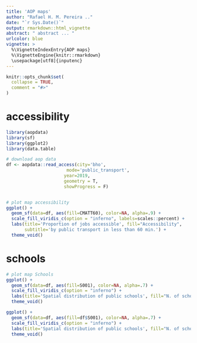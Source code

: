 ```yaml
---
title: 'AOP maps'
author: "Rafael H. M. Pereira .."
date: "`r Sys.Date()`"
output: rmarkdown::html_vignette
abstract: " abstract ... "
urlcolor: blue
vignette: >
  %\VignetteIndexEntry{AOP maps} 
  %\VignetteEngine{knitr::rmarkdown} 
  \usepackage[utf8]{inputenc}
---
```


```r
knitr::opts_chunk$set(
  collapse = TRUE,
  comment = "#>"
)

```



# accessibility

```r

library(aopdata)
library(sf)
library(ggplot2)
library(data.table)

# download aop data
df <- aopdata::read_access(city='bho',
                       mode='public_transport',
                      year=2019,
                      geometry = T,
                      showProgress = F)


# plot map accessibility
ggplot() +
  geom_sf(data=df, aes(fill=CMATT60), color=NA, alpha=.9) +
  scale_fill_viridis_c(option = "inferno", labels=scales::percent) +
  labs(title='Proportion of jobs accessible', fill="Accessibility",
       subtitle='by public transport in less than 60 min.') +
  theme_void()


```

# schools

```r

# plot map Schools
ggplot() +
  geom_sf(data=df, aes(fill=S001), color=NA, alpha=.7) +
  scale_fill_viridis_c(option = "inferno") +
  labs(title='Spatial distribution of public schools', fill="N. of schools") +
  theme_void()

ggplot() +
  geom_sf(data=df, aes(fill=df$S001), color=NA, alpha=.7) +
  scale_fill_viridis_c(option = "inferno") +
  labs(title='Spatial distribution of public schools', fill="N. of schools") +
  theme_void()
```
